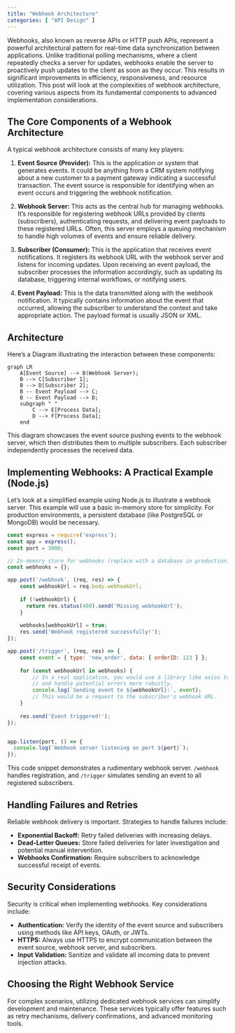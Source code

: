 ```yaml
---
title: "Webhook Architecture"
categories: [ "API Design" ]
---
```


Webhooks, also known as reverse APIs or HTTP push APIs, represent a powerful architectural pattern for real-time data synchronization between applications. Unlike traditional polling mechanisms, where a client repeatedly checks a server for updates, webhooks enable the server to proactively push updates to the client as soon as they occur. This results in significant improvements in efficiency, responsiveness, and resource utilization. This post will look at the complexities of webhook architecture, covering various aspects from its fundamental components to advanced implementation considerations.

## The Core Components of a Webhook Architecture

A typical webhook architecture consists of many key players:

1.  **Event Source (Provider):** This is the application or system that generates events. It could be anything from a CRM system notifying about a new customer to a payment gateway indicating a successful transaction. The event source is responsible for identifying when an event occurs and triggering the webhook notification.

2.  **Webhook Server:** This acts as the central hub for managing webhooks. It's responsible for registering webhook URLs provided by clients (subscribers), authenticating requests, and delivering event payloads to these registered URLs. Often, this server employs a queuing mechanism to handle high volumes of events and ensure reliable delivery.

3.  **Subscriber (Consumer):** This is the application that receives event notifications. It registers its webhook URL with the webhook server and listens for incoming updates. Upon receiving an event payload, the subscriber processes the information accordingly, such as updating its database, triggering internal workflows, or notifying users.

4.  **Event Payload:** This is the data transmitted along with the webhook notification. It typically contains information about the event that occurred, allowing the subscriber to understand the context and take appropriate action. The payload format is usually JSON or XML.

## Architecture

Here's a Diagram illustrating the interaction between these components:

```mermaid
graph LR
    A[Event Source] --> B(Webhook Server);
    B --> C[Subscriber 1];
    B --> D[Subscriber 2];
    B -- Event Payload --> C;
    B -- Event Payload --> D;
    subgraph " "
        C --> E[Process Data];
        D --> F[Process Data];
    end
```

This diagram showcases the event source pushing events to the webhook server, which then distributes them to multiple subscribers. Each subscriber independently processes the received data.

## Implementing Webhooks: A Practical Example (Node.js)

Let's look at a simplified example using Node.js to illustrate a webhook server. This example will use a basic in-memory store for simplicity. For production environments, a persistent database (like PostgreSQL or MongoDB) would be necessary.

``` javascript
const express = require('express');
const app = express();
const port = 3000;

// In-memory store for webhooks (replace with a database in production)
const webhooks = {};

app.post('/webhook', (req, res) => {
    const webhookUrl = req.body.webhookUrl;
  
    if (!webhookUrl) {
      return res.status(400).send('Missing webhookUrl');
    }
  
    webhooks[webhookUrl] = true;
    res.send('Webhook registered successfully!');
});

app.post('/trigger', (req, res) => {
    const event = { type: 'new_order', data: { orderID: 123 } };
  
    for (const webhookUrl in webhooks) {
        // In a real application, you would use a library like axios to make the request
        // and handle potential errors more robustly.
        console.log(`Sending event to ${webhookUrl}:`, event);
        // This would be a request to the subscriber's webhook URL.
    }
  
    res.send('Event triggered!');
});


app.listen(port, () => {
  console.log(`Webhook server listening on port ${port}`);
});
```

This code snippet demonstrates a rudimentary webhook server. `/webhook` handles registration, and `/trigger` simulates sending an event to all registered subscribers.

## Handling Failures and Retries

Reliable webhook delivery is important. Strategies to handle failures include:

-   **Exponential Backoff:** Retry failed deliveries with increasing delays.
-   **Dead-Letter Queues:** Store failed deliveries for later investigation and potential manual intervention.
-   **Webhooks Confirmation:** Require subscribers to acknowledge successful receipt of events.

## Security Considerations

Security is critical when implementing webhooks. Key considerations include:

-   **Authentication:** Verify the identity of the event source and subscribers using methods like API keys, OAuth, or JWTs.
-   **HTTPS:** Always use HTTPS to encrypt communication between the event source, webhook server, and subscribers.
-   **Input Validation:** Sanitize and validate all incoming data to prevent injection attacks.

## Choosing the Right Webhook Service

For complex scenarios, utilizing dedicated webhook services can simplify development and maintenance. These services typically offer features such as retry mechanisms, delivery confirmations, and advanced monitoring tools.




